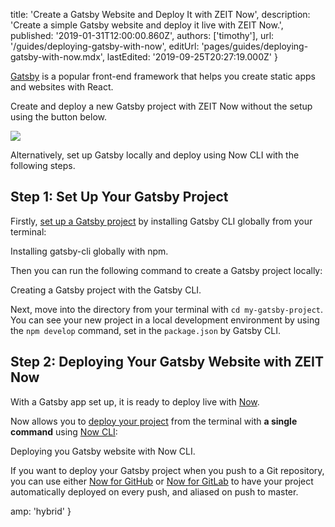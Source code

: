 
  title: 'Create a Gatsby Website and Deploy It with ZEIT Now',
  description:
    'Create a simple Gatsby website and deploy it live with ZEIT Now.',
  published: '2019-01-31T12:00:00.860Z',
  authors: ['timothy'],
  url: '/guides/deploying-gatsby-with-now',
  editUrl: 'pages/guides/deploying-gatsby-with-now.mdx',
  lastEdited: '2019-09-25T20:27:19.000Z'
}

[Gatsby](https://www.gatsbyjs.org) is a popular front-end framework that helps you create static apps and websites with React.

Create and deploy a new Gatsby project with ZEIT Now without the setup using the button below.

<a href="https://zeit.co/new/project?template=https://github.com/zeit/now-examples/tree/master/gatsby">
  <Image src="https://zeit.co/button" width={104} height={36} />
</a>

Alternatively, set up Gatsby locally and deploy using Now CLI with the following steps.

## Step 1: Set Up Your Gatsby Project

Firstly, [set up a Gatsby project](https://www.gatsbyjs.org/docs/quick-start) by installing Gatsby CLI globally from your terminal:

<Snippet dark text="npm i -g gatsby-cli" />
<Caption>Installing <GenericLink href="https://www.gatsbyjs.org/docs/gatsby-cli/">gatsby-cli</GenericLink> globally with <GenericLink href="https://www.npmjs.com/">npm</GenericLink>.</Caption>

Then you can run the following command to create a Gatsby project locally:

<Snippet dark text="gatsby new my-gatsby-project" />
<Caption>Creating a Gatsby project with the Gatsby CLI.</Caption>

Next, move into the directory from your terminal with `cd my-gatsby-project`. You can see your new project in a local development environment by using the `npm develop` command, set in the `package.json` by Gatsby CLI.

## Step 2: Deploying Your Gatsby Website with ZEIT Now

With a Gatsby app set up, it is ready to deploy live with [Now](/docs/v2).

Now allows you to [deploy your project](/docs/v2/deployments/basics) from the terminal with **a single command** using [Now CLI](/download):

<Snippet dark text="now" />

<Caption>Deploying you Gatsby website with Now CLI.</Caption>

If you want to deploy your Gatsby project when you push to a Git repository, you can use either [Now for GitHub](/docs/v2/integrations/now-for-github/) or [Now for GitLab](/docs/v2/integrations/now-for-gitlab/) to have your project automatically deployed on every push, and aliased on push to master.


  amp: 'hybrid'
}
